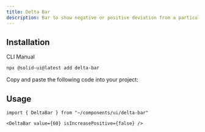 ```yaml
---
title: Delta Bar
description: Bar to show negative or positive deviation from a particular threshold
---
```


<ComponentPreview name="delta-bar-demo" />

## Installation

<Tabs defaultValue="cli">

<TabsList>
  <TabsTrigger value="cli">CLI</TabsTrigger>
  <TabsTrigger value="manual">Manual</TabsTrigger>
</TabsList>

<TabsContent value="cli">

```bash
npx @solid-ui@latest add delta-bar
```

</TabsContent>

<TabsContent value="manual">

<Step>Copy and paste the following code into your project: </Step>

<ComponentSource name="delta-bar" />

</TabsContent>

</Tabs>

## Usage

```tsx
import { DeltaBar } from "~/components/ui/delta-bar"
```

```tsx
<DeltaBar value={60} isIncreasePositive={false} />
```
